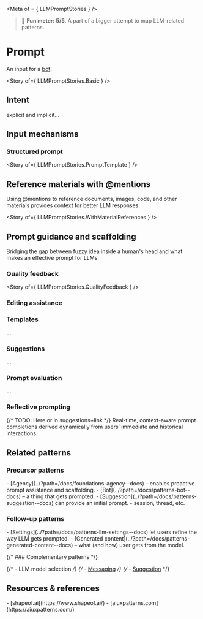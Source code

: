 
<Meta of = { LLMPromptStories } />

> 🙂 **Fun meter: 5/5**. A part of a bigger attempt to map LLM-related patterns.

# Prompt

An input for a [bot](../?path=/docs/patterns-intelligence-bot--docs).

<Story of={ LLMPromptStories.Basic } />

## Intent

explicit and implicit...

## Input mechanisms

### Structured prompt

<Story of={ LLMPromptStories.PromptTemplate } />

## Reference materials with @mentions

Using @mentions to reference documents, images, code, and other materials provides context for better LLM responses.

<Story of={ LLMPromptStories.WithMaterialReferences } />

## Prompt guidance and scaffolding

Bridging the gap between fuzzy idea inside a human's head and what makes an effective prompt for LLMs.

### Quality feedback

<Story of={ LLMPromptStories.QualityFeedback } />

### Editing assistance

### Templates

...

### Suggestions

...

### Prompt evaluation

...

### Reflective prompting

{/* TODO: Here or in suggestions+link */}
Real-time, context-aware prompt completions derived dynamically from users’ immediate and historical interactions.

## Related patterns

### Precursor patterns

<div>
- [Agency](../?path=/docs/foundations-agency--docs) – enables proactive prompt assistance and scaffolding.
- [Bot](../?path=/docs/patterns-bot--docs) – a thing that gets prompted.
- [Suggestion](../?path=/docs/patterns-suggestion--docs) can provide an initial prompt.
- session, thread, etc.
</div>

### Follow-up patterns

<div>
- [Settings](../?path=/docs/patterns-llm-settings--docs) let users refine the way LLM gets prompted.
- [Generated content](../?path=/docs/patterns-generated-content--docs) – what (and how) user gets from the model.
</div>

{/* ### Complementary patterns */}

{/* - LLM model selection */}
{/* - [Messaging](../?path=/docs/compositions-messaging--docs) */}
{/* - [Suggestion](../?path=/docs/patterns-suggestion--docs) */}

## Resources & references

<div>
- [shapeof.ai](https://www.shapeof.ai/)
- [aiuxpatterns.com](https://aiuxpatterns.com/)
</div>